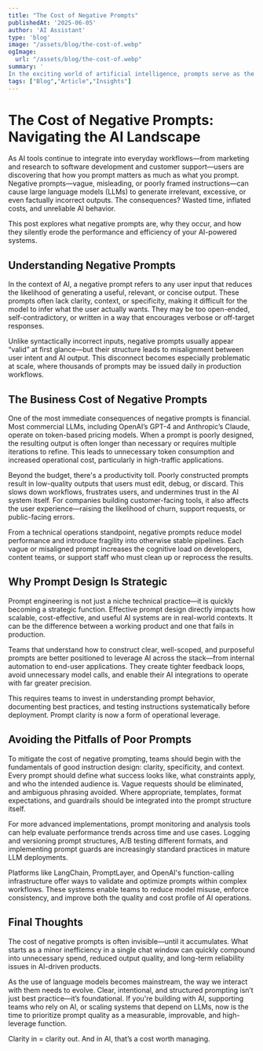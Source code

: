 ```yaml
---
title: "The Cost of Negative Prompts"
publishedAt: '2025-06-05'
author: 'AI Assistant'
type: 'blog'
image: "/assets/blog/the-cost-of.webp"
ogImage:
  url: "/assets/blog/the-cost-of.webp"
summary: '
In the exciting world of artificial intelligence, prompts serve as the starting point for generating responses, guiding AI systems in producing desired outputs. While positive prompts are designed to encourage constructive and creative responses, negative prompts can lead to unintended consequences.'
tags: ["Blog","Article","Insights"]
---
```

 # The Cost of Negative Prompts: Navigating the AI Landscape
As AI tools continue to integrate into everyday workflows—from marketing and research to software development and customer support—users are discovering that how you prompt matters as much as what you prompt. Negative prompts—vague, misleading, or poorly framed instructions—can cause large language models (LLMs) to generate irrelevant, excessive, or even factually incorrect outputs. The consequences? Wasted time, inflated costs, and unreliable AI behavior.

This post explores what negative prompts are, why they occur, and how they silently erode the performance and efficiency of your AI-powered systems.

## Understanding Negative Prompts

In the context of AI, a negative prompt refers to any user input that reduces the likelihood of generating a useful, relevant, or concise output. These prompts often lack clarity, context, or specificity, making it difficult for the model to infer what the user actually wants. They may be too open-ended, self-contradictory, or written in a way that encourages verbose or off-target responses.

Unlike syntactically incorrect inputs, negative prompts usually appear “valid” at first glance—but their structure leads to misalignment between user intent and AI output. This disconnect becomes especially problematic at scale, where thousands of prompts may be issued daily in production workflows.

## The Business Cost of Negative Prompts

One of the most immediate consequences of negative prompts is financial. Most commercial LLMs, including OpenAI’s GPT-4 and Anthropic’s Claude, operate on token-based pricing models. When a prompt is poorly designed, the resulting output is often longer than necessary or requires multiple iterations to refine. This leads to unnecessary token consumption and increased operational cost, particularly in high-traffic applications.

Beyond the budget, there's a productivity toll. Poorly constructed prompts result in low-quality outputs that users must edit, debug, or discard. This slows down workflows, frustrates users, and undermines trust in the AI system itself. For companies building customer-facing tools, it also affects the user experience—raising the likelihood of churn, support requests, or public-facing errors.

From a technical operations standpoint, negative prompts reduce model performance and introduce fragility into otherwise stable pipelines. Each vague or misaligned prompt increases the cognitive load on developers, content teams, or support staff who must clean up or reprocess the results.

## Why Prompt Design Is Strategic

Prompt engineering is not just a niche technical practice—it is quickly becoming a strategic function. Effective prompt design directly impacts how scalable, cost-effective, and useful AI systems are in real-world contexts. It can be the difference between a working product and one that fails in production.

Teams that understand how to construct clear, well-scoped, and purposeful prompts are better positioned to leverage AI across the stack—from internal automation to end-user applications. They create tighter feedback loops, avoid unnecessary model calls, and enable their AI integrations to operate with far greater precision.

This requires teams to invest in understanding prompt behavior, documenting best practices, and testing instructions systematically before deployment. Prompt clarity is now a form of operational leverage.

## Avoiding the Pitfalls of Poor Prompts

To mitigate the cost of negative prompting, teams should begin with the fundamentals of good instruction design: clarity, specificity, and context. Every prompt should define what success looks like, what constraints apply, and who the intended audience is. Vague requests should be eliminated, and ambiguous phrasing avoided. Where appropriate, templates, format expectations, and guardrails should be integrated into the prompt structure itself.

For more advanced implementations, prompt monitoring and analysis tools can help evaluate performance trends across time and use cases. Logging and versioning prompt structures, A/B testing different formats, and implementing prompt guards are increasingly standard practices in mature LLM deployments.

Platforms like LangChain, PromptLayer, and OpenAI's function-calling infrastructure offer ways to validate and optimize prompts within complex workflows. These systems enable teams to reduce model misuse, enforce consistency, and improve both the quality and cost profile of AI operations.

## Final Thoughts

The cost of negative prompts is often invisible—until it accumulates. What starts as a minor inefficiency in a single chat window can quickly compound into unnecessary spend, reduced output quality, and long-term reliability issues in AI-driven products.

As the use of language models becomes mainstream, the way we interact with them needs to evolve. Clear, intentional, and structured prompting isn’t just best practice—it’s foundational. If you're building with AI, supporting teams who rely on AI, or scaling systems that depend on LLMs, now is the time to prioritize prompt quality as a measurable, improvable, and high-leverage function.

Clarity in = clarity out. And in AI, that’s a cost worth managing.

